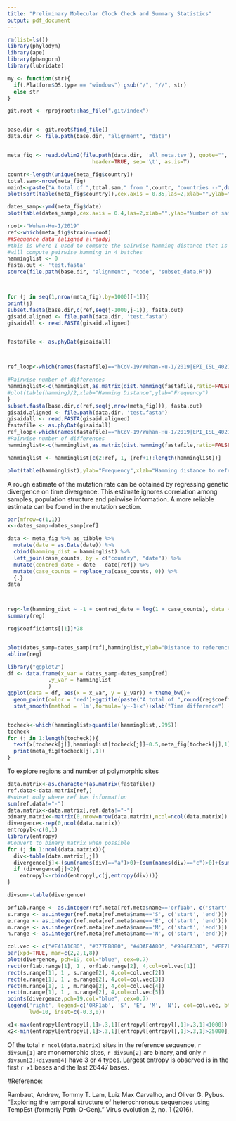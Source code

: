 ```yaml
---
title: "Preliminary Molecular Clock Check and Summary Statistics"
output: pdf_document
---
```


```r
rm(list=ls())
library(phylodyn)
library(ape)
library(phangorn)
library(lubridate)

my <- function(str){
  if(.Platform$OS.type == "windows") gsub("/", "//", str)
  else str
}

git.root <- rprojroot::has_file(".git/index")


base.dir <- git.root$find_file()
data.dir <- file.path(base.dir, "alignment", "data")


meta_fig <- read.delim2(file.path(data.dir, 'all_meta.tsv'), quote="",
                           header=TRUE, sep='\t', as.is=T)

countr<-length(unique(meta_fig$country))
total.sam<-nrow(meta_fig)
main1<-paste("A total of ",total.sam," from ",countr, "countries --",date(),collapse="")
plot(sort(table(meta_fig$country)),cex.axis = 0.35,las=2,xlab="",ylab="Number of samples",main="")

```


```r
dates_samp<-ymd(meta_fig$date)
plot(table(dates_samp),cex.axis = 0.4,las=2,xlab="",ylab="Number of samples",main="Sequences by date")
```


```r
root<-"Wuhan-Hu-1/2019"
ref<-which(meta_fig$strain==root)
##Sequence data (aligned already)
#this is where I used to compute the pairwise hamming distance that is difficult 
#will compute pairwise hamming in 4 batches
hamminglist <- 0
fasta.out <- 'test.fasta'
source(file.path(base.dir, "alignment", "code", "subset_data.R"))



for (j in seq(1,nrow(meta_fig),by=1000)[-1]){
print(j)
subset.fasta(base.dir,c(ref,seq(j-1000,j-1)), fasta.out)
gisaid.aligned <- file.path(data.dir, 'test.fasta')
gisaidall <- read.FASTA(gisaid.aligned)


fastafile <- as.phyDat(gisaidall)



ref_loop<-which(names(fastafile)=="hCoV-19/Wuhan-Hu-1/2019|EPI_ISL_402125|2019-12-31")

#Pairwise number of differences
hamminglist<-c(hamminglist,as.matrix(dist.hamming(fastafile,ratio=FALSE))[ref_loop,-ref_loop])
#plot(table(hamming)/2,xlab="Hamming Distance",ylab="Frequency")
}
subset.fasta(base.dir,c(ref,seq(j,nrow(meta_fig))), fasta.out)
gisaid.aligned <- file.path(data.dir, 'test.fasta')
gisaidall <- read.FASTA(gisaid.aligned)
fastafile <- as.phyDat(gisaidall)
ref_loop<-which(names(fastafile)=="hCoV-19/Wuhan-Hu-1/2019|EPI_ISL_402125|2019-12-31")
#Pairwise number of differences
hamminglist<-c(hamminglist,as.matrix(dist.hamming(fastafile,ratio=FALSE))[ref_loop,-ref_loop])

hamminglist <- hamminglist[c(2:ref, 1, (ref+1):length(hamminglist))]

```


```r
plot(table(hamminglist),ylab="Frequency",xlab="Hamming distance to reference")
```

A rough estimate of the mutation rate can be obtained by regressing genetic divergence on time divergence. This estimate ignores correlation among samples, population structure and pairwise information. A more reliable estimate can be found in the mutation section.

```r
par(mfrow=c(1,1))
x<-dates_samp-dates_samp[ref]

data <- meta_fig %>% as_tibble %>%
  mutate(date = as.Date(date)) %>%
  cbind(hamming_dist = hamminglist) %>%
  left_join(case_counts, by = c("country", "date")) %>%
  mutate(centred_date = date - date[ref]) %>%
  mutate(case_counts = replace_na(case_counts, 0)) %>%
  {.}
data



reg<-lm(hamming_dist ~ -1 + centred_date + log(1 + case_counts), data = data)
summary(reg)

reg$coefficients[[1]]*28


plot(dates_samp-dates_samp[ref],hamminglist,ylab="Distance to reference",xlab="Time difference (Days)",main=paste("A total of ",round(reg$coefficients[[1]]*28,2)," of mutations per month",sep=""))
abline(reg)

library("ggplot2")
df <- data.frame(x_var = dates_samp-dates_samp[ref] 
             ,y_var = hamminglist
             )
ggplot(data = df, aes(x = x_var, y = y_var)) + theme_bw()+
  geom_point(color = 'red')+ggtitle(paste("A total of ",round(reg$coefficients[[1]]*28,2)," of mutations per month",sep=""))+
  stat_smooth(method = 'lm',formula='y~-1+x')+xlab("Time difference") + ylab("Distance to reference") +ylim(0,40)


tocheck<-which(hamminglist>quantile(hamminglist,.995))
tocheck
for (j in 1:length(tocheck)){
  text(x[tocheck[j]],hamminglist[tocheck[j]]+0.5,meta_fig[tocheck[j],1],cex=.5)
  print(meta_fig[tocheck[j],1])
}
```

To explore regions and number of polymorphic sites
```r
data.matrix<-as.character(as.matrix(fastafile))
ref.data<-data.matrix[ref,]
#subset only where ref has information
sum(ref.data!="-")
data.matrix<-data.matrix[,ref.data!="-"]
binary.matrix<-matrix(0,nrow=nrow(data.matrix),ncol=ncol(data.matrix))
divergence<-rep(0,ncol(data.matrix))
entropyl<-c(0,1)
library(entropy)
#Convert to binary matrix when possible
for (j in 1:ncol(data.matrix)){
  div<-table(data.matrix[,j])
  divergence[j]<-(sum(names(div)=="a")>0)+(sum(names(div)=="c")>0)+(sum(names(div)=="t")>0)+(sum(names(div)=="g")>0)
  if (divergence[j]>2){
    entropyl<-rbind(entropyl,c(j,entropy(div)))}
}

divsum<-table(divergence)
```

```r
orf1ab.range <- as.integer(ref.meta[ref.meta$name=='orf1ab', c('start', 'end')])
s.range <- as.integer(ref.meta[ref.meta$name=='S', c('start', 'end')])
e.range <- as.integer(ref.meta[ref.meta$name=='E', c('start', 'end')])
m.range <- as.integer(ref.meta[ref.meta$name=='M', c('start', 'end')])
n.range <- as.integer(ref.meta[ref.meta$name=='N', c('start', 'end')])

col.vec <- c("#E41A1C80", "#377EB880", "#4DAF4A80", "#984EA380", "#FF7F0080")
par(xpd=TRUE, mar=c(2,2,1,8))
plot(divergence, pch=19, col="blue", cex=0.7)
rect(orf1ab.range[1], 1 , orf1ab.range[2], 4,col=col.vec[1])
rect(s.range[1], 1 , s.range[2], 4,col=col.vec[2])
rect(e.range[1], 1 , e.range[2], 4,col=col.vec[3])
rect(m.range[1], 1 , m.range[2], 4,col=col.vec[4])
rect(n.range[1], 1 , n.range[2], 4,col=col.vec[5])
points(divergence,pch=19,col="blue", cex=0.7)
legend('right', legend=c('ORF1ab', 'S', 'E', 'M', 'N'), col=col.vec, bty='n',
       lwd=10, inset=c(-0.3,0))

x1<-max(entropyl[entropyl[,1]>.3,1][entropyl[entropyl[,1]>.3,1]<1000])
x2<-min(entropyl[entropyl[,1]>.3,1][entropyl[entropyl[,1]>.3,1]>25000])
```


Of the total `r ncol(data.matrix)` sites in the reference sequence, `r divsum[1]` are monomorphic sites, `r divsum[2]` are binary, and only `r divsum[3]+divsum[4]` have 3 or 4 types. Largest entropy is observed is in the first `r x1` bases and the last 26447 bases.



#Reference:

Rambaut, Andrew, Tommy T. Lam, Luiz Max Carvalho, and Oliver G. Pybus. "Exploring the temporal structure of heterochronous sequences using TempEst (formerly Path-O-Gen)." Virus evolution 2, no. 1 (2016).

